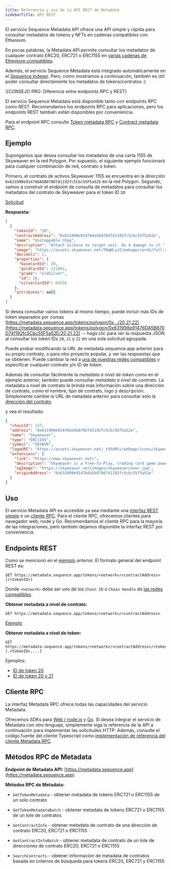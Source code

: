 ```yaml
---
title: Referencia y uso de la API REST de Metadata
sidebarTitle: API REST
---
```


El servicio Sequence Metadata API ofrece una API simple y rápida para consultar metadatos de tokens y NFTs en cadenas compatibles con Ethereum.

En pocas palabras, la Metadata API permite consultar los metadatos de cualquier contrato ERC20, ERC721 o ERC1155 en [varias cadenas de Ethereum compatibles](https://status.sequence.info).

Además, el servicio Sequence Metadata está integrado automáticamente en el [Sequence Indexer](/api-references/indexer/overview). Pero, como mostramos a continuación, también es útil poder consultar directamente los metadatos de tokens/contratos :)

<Note>
  \[CONSEJO PRO: Diferencia entre endpoints RPC y REST]

  El servicio Sequence Metadata está disponible tanto con endpoints RPC como REST. Recomendamos los endpoints RPC para aplicaciones, pero los endpoints REST también están disponibles por conveniencia.

  Para el endpoint RPC consulte [Token metadata RPC](/api-references/metadata/examples/token-metadata) y [Contract metadata RPC](/api-references/metadata/examples/contract-metadata).
</Note>

## Ejemplo
Supongamos que desea consultar los metadatos de una carta 1155 de Skyweaver en la red Polygon. Por supuesto, el siguiente ejemplo funcionará para cualquier combinación de red, contrato o token.

Primero, el contrato de activos Skyweaver 1155 se encuentra en la dirección `0x631998e91476DA5B870D741192fc5Cbc55F5a52E` en la red Polygon. Segundo, vamos a construir el endpoint de consulta de metadatos para consultar los metadatos del contrato de Skyweaver para el token ID `20`:

[Solicitud](https://metadata.sequence.app/tokens/polygon/0x631998e91476DA5B870D741192fc5Cbc55F5a52E/20)

**Respuesta:**

```json
[
  {
    "tokenId": "20",
    "contractAddress": "0x631998e91476da5b870d741192fc5cbc55f5a52e",
    "name": "Unstoppable Chop",
    "description": "Attach Silence to target unit. Do 4 damage to it.",
    "image": "https://assets.skyweaver.net/TNqWLuJZ/webapp/cards/full-cards/6x/20-silver.png",
    "decimals": 2,
    "properties": {
      "baseCardId": 20,
      "goldCardId": 131092,
      "grade": "oldSilver",
      "id": 20,
      "silverCardId": 65556
    },
    "attributes": null
  }
]
```

Si desea consultar varios tokens al mismo tiempo, puede incluir más IDs de token separados por comas [https://metadata.sequence.app/tokens/polygon/0x.../20,21,22](https://metadata.sequence.app/tokens/polygon/0x631998e91476DA5B870D741192fc5Cbc55F5a52E/20,21,22) -- haga clic para ver la respuesta JSON al consultar los token IDs `20`, `21` y `22` en una sola solicitud agrupada.

Puede probar modificando la URL de metadata.sequence.app anterior para su propio contrato, o para otro proyecto popular, y ver las respuestas que se obtienen. Puede cambiar la red a [una de nuestras redes compatibles](/) y especificar cualquier contrato y/o ID de token.

Además de consultar fácilmente la _metadata a nivel de token_ como en el ejemplo anterior, también puede consultar _metadata a nivel de contrato_. La metadata a nivel de contrato le brinda más información sobre una dirección de contrato, como el nombre, tipo de contrato, logo y descripción. Simplemente cambie la URL de metadata anterior para consultar solo la [dirección del contrato](https://metadata.sequence.app/tokens/polygon/0x631998e91476DA5B870D741192fc5Cbc55F5a52E)

y vea el resultado:

```json
{
  "chainId": 137,
  "address": "0x631998e91476da5b870d741192fc5cbc55f5a52e",
  "name": "Skyweaver",
  "type": "ERC1155",
  "symbol": "SKYWVR",
  "logoURI": "https://assets.skyweaver.net/_tX5dRVi/webapp/icons/skyweaver-token.png",
  "extensions": {
    "link": "https://www.skyweaver.net/",
    "description": "Skyweaver is a Free-to-Play, trading card game powered by Polygon and Ethereum.",
    "ogImage": "https://skyweaver.net/images/skyweavercover.jpg",
    "originAddress": "0x631998e91476da5b870d741192fc5cbc55f5a52e"
  }
}
```

## Uso
El servicio Metadata API es accesible ya sea mediante una [interfaz REST simple](#rest-endpoints) o un [cliente RPC](#rpc-client). Para el cliente RPC, ofrecemos clientes para navegador web, node y Go. Recomendamos el cliente RPC para la mayoría de las integraciones, pero también dejamos disponible la interfaz REST por conveniencia.

## Endpoints REST
Como se mencionó en el [ejemplo](#example) anterior. El formato general del endpoint REST es:

```
GET https://metadata.sequence.app/tokens/<network>/<contractAddress>[/<tokenID>]
```

Donde `<network>` debe ser uno de los `Chain ID` o `Chain Handle` de [las redes compatibles](/).

**Obtener metadata a nivel de contrato:**

```
GET https://metadata.sequence.app/tokens/<network>/<contractAddress>
```

[Ejemplo](https://metadata.sequence.app/tokens/polygon/0x631998e91476DA5B870D741192fc5Cbc55F5a52E)

**Obtener metadata a nivel de token:**

```
GET https://metadata.sequence.app/tokens/<network>/<contractAddress>/<tokenID>[,<tokenID>,...]
```

Ejemplos:
- [ID de token 20](https://metadata.sequence.app/tokens/polygon/0x631998e91476DA5B870D741192fc5Cbc55F5a52E/20)
- [ID de token 20 y 21](https://metadata.sequence.app/tokens/polygon/0x631998e91476DA5B870D741192fc5Cbc55F5a52E/20,21)

## Cliente RPC
La interfaz Metadata RPC ofrece todas las capacidades del servicio Metadata.

Ofrecemos SDKs para [Web / node.js](https://github.com/0xsequence/sequence.js) y [Go](https://github.com/0xsequence/go-sequence).
Si desea integrar el servicio de Metadata con otro lenguaje, simplemente siga la referencia de la API a continuación
para implementar las solicitudes HTTP. Además, consulte el código fuente del cliente Typescript como [implementación de referencia del cliente Metadata RPC](https://github.com/0xsequence/sequence.js/blob/master/packages/services/metadata/src/metadata.gen.ts).

## Métodos RPC de Metadata
**Endpoint de Metadata API:** [https://metadata.sequence.app](https://metadata.sequence.app)

**Métodos RPC de Metadata:**
-   `GetTokenMetadata` - obtener metadata de tokens ERC721 o ERC1155 de un solo contrato

-   `GetTokenMetadataBatch` - obtener metadata de tokens ERC721 o ERC1155 de un lote de contratos

-   `GetContractInfo` - obtener metadata de contrato de una dirección de contrato ERC20, ERC721 o ERC1155

-   `GetContractInfoBatch` - obtener metadata de contrato de un lote de direcciones de contrato ERC20, ERC721 o ERC1155

-   `SearchContracts` - obtener información de metadata de contratos basada en criterios de búsqueda para tokens ERC20, ERC721 y ERC1155